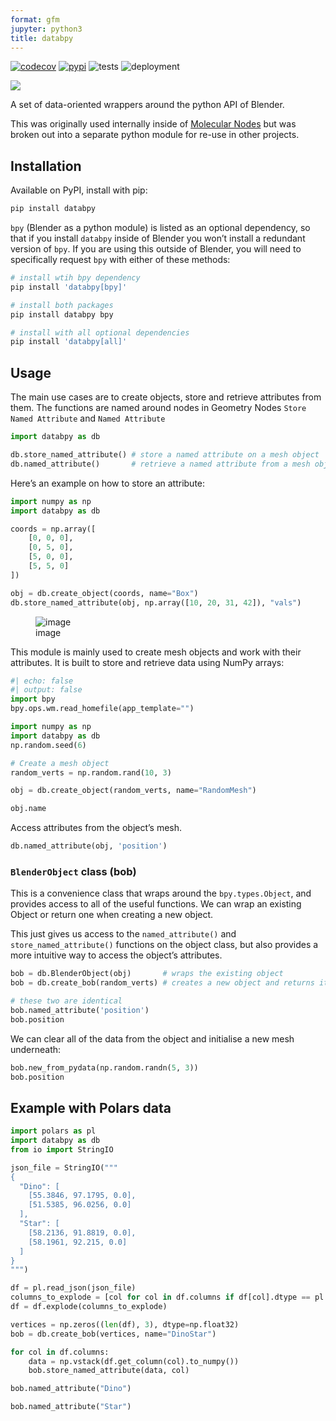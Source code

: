 ```yaml
---
format: gfm
jupyter: python3
title: databpy
---
```


[![codecov](https://codecov.io/gh/BradyAJohnston/databpy/graph/badge.svg?token=KFuu67hzAz)](https://codecov.io/gh/BradyAJohnston/databpy)
[![pypi](https://img.shields.io/pypi/v/databpy)](https://pypi.org/project/databpy/)
![tests](https://github.com/bradyajohnston/databpy/actions/workflows/tests.yml/badge.svg)
![deployment](https://github.com/bradyajohnston/databpy/actions/workflows/ci-cd.yml/badge.svg)

![](docs/img/notdavid.png)

A set of data-oriented wrappers around the python API of Blender.

This was originally used internally inside of [Molecular Nodes](https://github.com/BradyAJohnston/MolecularNodes) but was broken out into a separate python module for re-use in other projects.

## Installation
Available on PyPI, install with pip:

```bash
pip install databpy
```

::: {.callout-caution}

`bpy` (Blender as a python module) is listed as an optional dependency, so that if you install `databpy` inside of Blender you won't install a redundant version of `bpy`. If you are using this outside of Blender, you will need to specifically request `bpy` with either of these methods:
```bash
# install wtih bpy dependency
pip install 'databpy[bpy]'

# install both packages
pip install databpy bpy

# install with all optional dependencies
pip install 'databpy[all]'
```
:::

## Usage

The main use cases are to create objects, store and retrieve attributes from them. The functions are named around nodes in Geometry Nodes `Store Named Attribute` and `Named Attribute`

```python
import databpy as db

db.store_named_attribute() # store a named attribute on a mesh object
db.named_attribute()       # retrieve a named attribute from a mesh object
```

Here's an example on how to store an attribute:
```python
import numpy as np
import databpy as db

coords = np.array([
    [0, 0, 0],
    [0, 5, 0],
    [5, 0, 0],
    [5, 5, 0]
])

obj = db.create_object(coords, name="Box")
db.store_named_attribute(obj, np.array([10, 20, 31, 42]), "vals")
```
![image](https://github.com/user-attachments/assets/2af6046a-8d73-4881-af63-8ed175fe2136)

This module is mainly used to create mesh objects and work with their attributes. It is built to store and retrieve data using NumPy arrays:

```python
#| echo: false
#| output: false
import bpy
bpy.ops.wm.read_homefile(app_template="")
```


```python
import numpy as np
import databpy as db
np.random.seed(6)

# Create a mesh object
random_verts = np.random.rand(10, 3)

obj = db.create_object(random_verts, name="RandomMesh")

obj.name
```

Access attributes from the object's mesh.
```python

db.named_attribute(obj, 'position')

```


### `BlenderObject` class (bob)

This is a convenience class that wraps around the `bpy.types.Object`, and provides access to all of the useful functions. We can wrap an existing Object or return one when creating a new object.

This just gives us access to the `named_attribute()` and `store_named_attribute()` functions on the object class, but also provides a more intuitive way to access the object's attributes.

```python
bob = db.BlenderObject(obj)       # wraps the existing object 
bob = db.create_bob(random_verts) # creates a new object and returns it already wrapped

# these two are identical
bob.named_attribute('position')
bob.position
```

We can clear all of the data from the object and initialise a new mesh underneath:

```python
bob.new_from_pydata(np.random.randn(5, 3))
bob.position
```

## Example with Polars data

```python
import polars as pl
import databpy as db
from io import StringIO

json_file = StringIO("""
{
  "Dino": [
    [55.3846, 97.1795, 0.0],
    [51.5385, 96.0256, 0.0]
  ],
  "Star": [
    [58.2136, 91.8819, 0.0],
    [58.1961, 92.215, 0.0]
  ]
}
""")

df = pl.read_json(json_file)
columns_to_explode = [col for col in df.columns if df[col].dtype == pl.List(pl.List)]
df = df.explode(columns_to_explode)

vertices = np.zeros((len(df), 3), dtype=np.float32)
bob = db.create_bob(vertices, name="DinoStar")

for col in df.columns:
    data = np.vstack(df.get_column(col).to_numpy())
    bob.store_named_attribute(data, col)

bob.named_attribute("Dino")
```


```python
bob.named_attribute("Star")
```